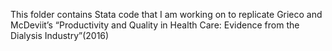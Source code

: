 This folder contains Stata code that I am working on to replicate Grieco and McDeviit's 
"Productivity and Quality in Health Care: Evidence from the Dialysis Industry"(2016)

